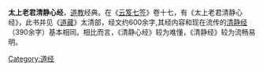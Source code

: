 '''太上老君清静心经'''，[[道教|道教]]经典。在《[[云笈七签|云笈七签]]》卷十七，有《太上老君清静心经》，此书并见《[[道藏|道藏]]》太清部，经文约600余字,其经内容和现在流传的[[清静经|清静经]]（390余字）基本相同。相比而言，《清静心经》较为难懂，《清静经》较为流畅易明。
{{維基文庫}}
[[Category:道经|Category:道经]]